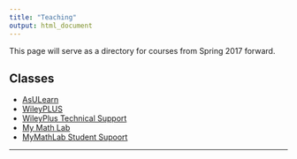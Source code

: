 ```yaml
---
title: "Teaching"
output: html_document
---
```


<i class="glyphicon glyphicon-star"></i> This page will serve as a directory for courses from Spring 2017 forward. <i class="glyphicon glyphicon-thumbs-up"></i>


## Classes
* [AsULearn](http://asulearn.appstate.edu/)     
* [WileyPLUS](https://www.wileyplus.com/WileyCDA/Section/id-WILEYPLUS_HOME_PAGE.html)   
* [WileyPlus Technical Support](https://hub.wiley.com/community/support/wileyplus)    
* [My Math Lab](http://www.pearsonmylabandmastering.com/northamerica/mymathlab/)   
* [MyMathLab Student Supoort](https://www.pearsonmylabandmastering.com/northamerica/mymathlab/students/support/index.html)  

* * *
